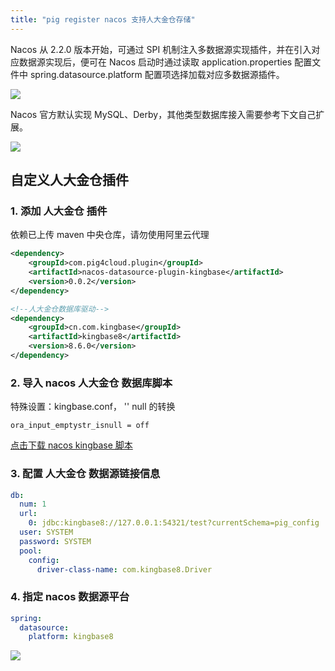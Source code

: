 ```yaml
---
title: "pig register nacos 支持人大金仓存储"
---
```


Nacos 从 2.2.0 版本开始，可通过 SPI 机制注入多数据源实现插件，并在引入对应数据源实现后，便可在 Nacos 启动时通过读取 application.properties 配置文件中 spring.datasource.platform 配置项选择加载对应多数据源插件。

![](https://minio.pigx.vip/oss/202212/1671179590.jpg)

<Note>
Nacos 官方默认实现 MySQL、Derby，其他类型数据库接入需要参考下文自己扩展。
</Note>

![](https://minio.pigx.vip/oss/202212/1671180565.png)

## 自定义人大金仓插件

### 1. 添加 人大金仓 插件

<Note>
依赖已上传 maven 中央仓库，请勿使用阿里云代理
</Note>

```xml
<dependency>
    <groupId>com.pig4cloud.plugin</groupId>
    <artifactId>nacos-datasource-plugin-kingbase</artifactId>
    <version>0.0.2</version>
</dependency>

<!--人大金仓数据库驱动-->
<dependency>
    <groupId>cn.com.kingbase</groupId>
    <artifactId>kingbase8</artifactId>
    <version>8.6.0</version>
</dependency>
```

### 2. 导入 nacos 人大金仓 数据库脚本

特殊设置：kingbase.conf， '' null 的转换

```shell
ora_input_emptystr_isnull = off
```

[点击下载 nacos kingbase 脚本](https://github.com/pig-mesh/nacos-datasource-plugin-kingbase/tree/master/sql)

### 3. 配置 人大金仓 数据源链接信息

```yaml
db:
  num: 1
  url:
    0: jdbc:kingbase8://127.0.0.1:54321/test?currentSchema=pig_config
  user: SYSTEM
  password: SYSTEM
  pool:
    config:
      driver-class-name: com.kingbase8.Driver
```

### 4. 指定 nacos 数据源平台

```yaml
spring:
  datasource:
    platform: kingbase8
```

![](https://minio.pigx.vip/oss/202212/1671184577.png)



